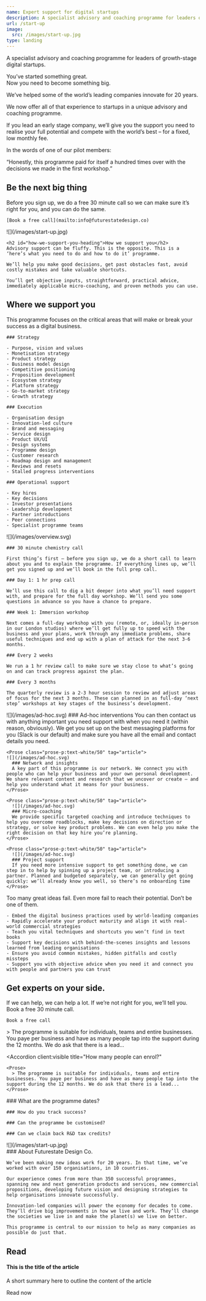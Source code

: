 ```yaml
---
name: Expert support for digital startups
description: A specialist advisory and coaching programme for leaders of growth-stage digital startups.
url: /start-up
image:
  src: /images/start-up.jpg
type: landing
---
```


<Article>
  <Prose>
    <p class="lead">A specialist advisory and coaching programme for leaders of growth-stage digital startups.</p>
    <p class="h3">You’ve started something great. <br /> Now you need to become something big.</p>
    <p class="h3">We’ve helped some of the world’s leading companies innovate for 20 years.</p>
    <p class="h3">We now offer all of that experience to startups in a unique advisory and coaching programme.</p>
    <p class="h3">If you lead an early stage company, we’ll give you the support you need to realise your full potential and compete with the world’s best – for a fixed, low monthly fee.</p>
    <p class="h3">In the words of one of our pilot members:</p>
    <p class="h3">“Honestly, this programme paid for itself a hundred times over with the decisions we made in the first workshop.”</p>
  </Prose>
</Article>

<Section id="be-the-next-big-thing" aria-labelledby="be-the-next-big-thing-heading" class="bg-yellow">
  <Prose>
    <h2 id="be-the-next-big-thing-heading">Be the next big thing</h2>
    <p class="h3">Before you sign up, we do a free 30 minute call so we can make sure it’s right for you, and you can do the same.</p>

    [Book a free call](mailto:info@futurestatedesign.co)
  </Prose>
</Section>

<Section id="how-we-support-you" aria-labelledby="how-we-support-you-heading">
  <Prose>
    ![](/images/start-up.jpg)

    <h2 id="how-we-support-you-heading">How we support you</h2>
    Advisory support can be fluffy. This is the opposite. This is a ‘here’s what you need to do and how to do it’ programme.

    We’ll help you make good decisions, get past obstacles fast, avoid costly mistakes and take valuable shortcuts.

    You’ll get objective inputs, straightforward, practical advice, immediately applicable micro-coaching, and proven methods you can use.
  </Prose>
</Section>

<Section id="where-we-support-you" aria-labelledby="where-we-support-you-heading">
  <Prose>
    <h2 id="where-we-support-you-heading">Where we support you</h2>
    This programme focuses on the critical areas that will make or break your success as a digital business.

    ### Strategy

    - Purpose, vision and values
    - Monetisation strategy
    - Product strategy
    - Business model design
    - Competitive positioning
    - Proposition development
    - Ecosystem strategy
    - Platform strategy
    - Go-to-market strategy
    - Growth strategy

    ### Execution

    - Organisation design
    - Innovation-led culture
    - Brand and messaging
    - Service design
    - Product UX/UI
    - Design systems
    - Programme design
    - Customer research
    - Roadmap design and management
    - Reviews and resets
    - Stalled progress interventions

    ### Operational support

    - Key hires
    - Key decisions
    - Investor presentations
    - Leadership development
    - Partner introductions
    - Peer connections
    - Specialist programme teams
  </Prose>
</Section>

<Section name="Programme structure" class="bg-qux text-white">
  <Prose>
    ![](/images/overview.svg)

    ### 30 minute chemistry call

    First thing’s first – before you sign up, we do a short call to learn about you and to explain the programme. If everything lines up, we’ll get you signed up and we’ll book in the full prep call.

    ### Day 1: 1 hr prep call

    We’ll use this call to dig a bit deeper into what you’ll need support with, and prepare for the full day workshop. We’ll send you some questions in advance so you have a chance to prepare.

    ### Week 1: Immersion workshop

    Next comes a full-day workshop with you (remote, or, ideally in-person in our London studios) where we’ll get fully up to speed with the business and your plans, work through any immediate problems, share useful techniques and end up with a plan of attack for the next 3-6 months.

    ### Every 2 weeks

    We run a 1 hr review call to make sure we stay close to what’s going on and can track progress against the plan.

    ### Every 3 months

    The quarterly review is a 2-3 hour session to review and adjust areas of focus for the next 3 months. These can planned in as full-day ‘next step’ workshops at key stages of the business’s development.
  </Prose>
</Section>

<Section name="Support when you need it" class="bg-qux text-white">
  <div class="grid gap-4 md:grid-cols-2 md:gap-10">
    <Prose class="prose-p:text-white/50" tag="article">
      ![](/images/ad-hoc.svg)
      ### Ad-hoc interventions
      You can then contact us with anything important you need support with when you need it (within reason, obviously). We get you set up on the best messaging platforms for you (Slack is our default) and make sure you have all the email and contact details you need.
    </Prose>

    <Prose class="prose-p:text-white/50" tag="article">
    ![](/images/ad-hoc.svg)
      ### Network and insights
      A key part of this programme is our network. We connect you with people who can help your business and your own personal development. We share relevant content and research that we uncover or create – and help you understand what it means for your business.
    </Prose>

    <Prose class="prose-p:text-white/50" tag="article">
      ![](/images/ad-hoc.svg)
      ### Micro-coaching
      We provide specific targeted coaching and introduce techniques to help you overcome roadblocks, make key decisions on direction or strategy, or solve key product problems. We can even help you make the right decision on that key hire you’re planning.
    </Prose>

    <Prose class="prose-p:text-white/50" tag="article">
      ![](/images/ad-hoc.svg)
      ### Project support
      If you need more intensive support to get something done, we can step in to help by spinning up a project team, or introducing a partner. Planned and budgeted separately, we can generally get going quickly: we’ll already know you well, so there’s no onboarding time
    </Prose>
  </div>
</Section>

<Section name="Why sign up?">
  <Prose>
    <p class="lead">Too many great ideas fail. Even more fail to reach their potential. Don’t be one of them.</p>

    - Embed the digital business practices used by world-leading companies
    - Rapidly accelerate your product maturity and align it with real-world commercial strategies
    - Teach you vital techniques and shortcuts you won’t find in text books
    - Support key decisions with behind-the-scenes insights and lessons learned from leading organisations
    - Ensure you avoid common mistakes, hidden pitfalls and costly missteps
    - Support you with objective advice when you need it and connect you with people and partners you can trust
  </Prose>
</Section>

<Section id="get-experts-on-your-side" aria-labelledby="get-experts-on-your-side-heading" class="bg-yellow">
  <Prose>
    <h2 id="get-experts-on-your-side-heading">Get experts on your side.</h2>
    <p class="h3">If we can help, we can help a lot. If we’re not right for you, we’ll tell you. Book a free 30 minute call.</p>

    Book a free call
  </Prose>
</Section>

<Section name="Any questions?">
  <Accordion
    client:visible
    title="Who should enrol on the programme?"
  >
    <Prose>
      > The programme is suitable for individuals, teams and entire businesses. You paye per business and have as many people tap into the support during the 12 months. We do ask that there is a lead...
    </Prose>
  </Accordion>

  <Accordion
    client:visible
    title="How many people can enrol?"
  >
    <Prose>
      > The programme is suitable for individuals, teams and entire businesses. You paye per business and have as many people tap into the support during the 12 months. We do ask that there is a lead...
    </Prose>
  </Accordion>

  <Prose>
    ### What are the programme dates?

    ### How do you track success?

    ### Can the programme be customised?

    ### Can we claim back R&D tax credits?
  </Prose>
</Section>

<Section tag="div" padding="py-0">
  ![](/images/start-up.jpg)
</Section>

<Section name="Who we are">
  <Prose>
    ### About Futurestate Design Co.

    We’ve been making new ideas work for 20 years. In that time, we’ve worked with over 150 organisations, in 10 countries.

    Our experience comes from more than 350 successful programmes, spanning new and next generation products and services, new commercial propositions, developing future vision and designing strategies to help organisations innovate successfully.

    Innovation-led companies will power the economy for decades to come. They’ll drive big improvements in how we live and work. They’ll change the societies we live in and make the planet(s) we live on better.

    This programme is central to our mission to help as many companies as possible do just that.
  </Prose>

  ## Read

  #### This is the title of the article

  A short summary here to outline the content of the article

  Read now
</Section>